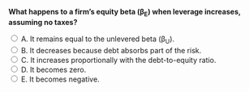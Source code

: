 ::: {.question-block}

<form onsubmit="event.preventDefault(); checkAnswer('module7_mcq_q24')" data-correct-answer="C">
<strong style="display: block;">What happens to a firm’s equity beta (β<sub>E</sub>) when leverage increases, assuming no taxes?</strong>

<label><input type="radio" name="module7_mcq_q24" value="A"> A. It remains equal to the unlevered beta (β<sub>U</sub>).</label><br>
<label><input type="radio" name="module7_mcq_q24" value="B"> B. It decreases because debt absorbs part of the risk.</label><br>
<label><input type="radio" name="module7_mcq_q24" value="C"> C. It increases proportionally with the debt-to-equity ratio.</label><br>
<label><input type="radio" name="module7_mcq_q24" value="D"> D. It becomes zero.</label><br>
<label><input type="radio" name="module7_mcq_q24" value="E"> E. It becomes negative.</label><br>
</form>

<div id="feedback-module7_mcq_q24" class="feedback" data-status="" style="display:none;">
✅ Correct: C. Leverage magnifies the risk borne by equity investors. According to MM, beta increases proportionally with leverage, as debt raises financial risk.
</div>

:::
